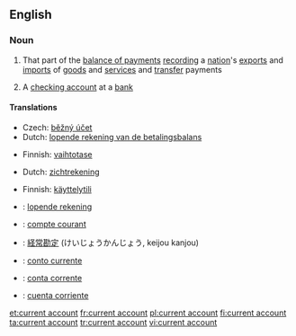 ==English==
{{wikipedia}}

===Noun===
{{en-noun|sg=[[current]] [[account]]}}

# That part of the [[balance of payments]] [[recording]] a [[nation]]'s [[export]]s and [[import]]s of [[goods]] and [[service]]s and [[transfer]] payments
# {{British}} A [[checking account]] at a [[bank]]

====Translations====
{{trans-top|part of balance of payments}}
* Czech: [[běžný účet]] {{m}}
* Dutch: [[lopende rekening van de betalingsbalans]] {{f}}
{{trans-mid}}
* Finnish: [[vaihtotase]]
{{trans-bottom}}

{{trans-top|checking account}}
* Dutch: [[zichtrekening]] {{f}}
{{trans-mid}}
* Finnish: [[käyttelytili]]
{{trans-bottom}}

{{checktrans-top}}
* {{ttbc|Dutch}}: [[lopende rekening]] {{f}}
* {{ttbc|French}}: [[compte courant]]
* {{ttbc|Japanese}}: [[経常勘定]] (けいじょうかんじょう, keijou kanjou)
* {{ttbc|Interlingua}}: [[conto currente]]
* {{ttbc|Portuguese}}: [[conta corrente]]
* {{ttbc|Spanish}}: [[cuenta corriente]] {{f}}
{{checktrans-bottom}}

[[et:current account]]
[[fr:current account]]
[[pl:current account]]
[[fi:current account]]
[[ta:current account]]
[[tr:current account]]
[[vi:current account]]